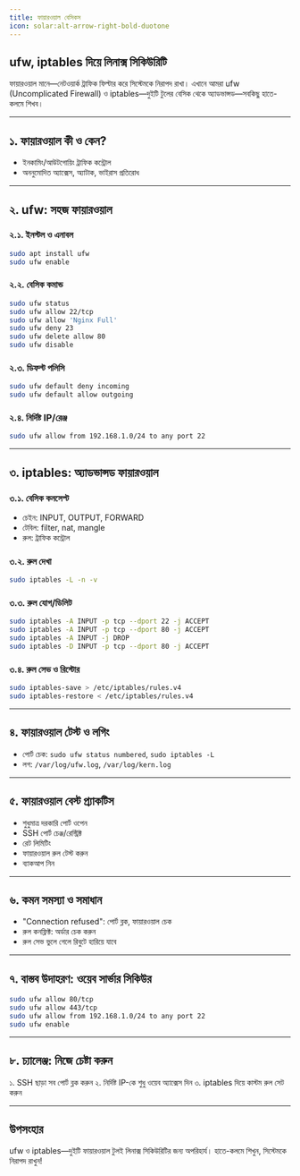 ```yaml
---
title: ফায়ারওয়াল বেসিকস
icon: solar:alt-arrow-right-bold-duotone
---
```


## ufw, iptables দিয়ে লিনাক্স সিকিউরিটি

ফায়ারওয়াল মানে—নেটওয়ার্ক ট্রাফিক ফিল্টার করে সিস্টেমকে নিরাপদ রাখা। এখানে আমরা ufw (Uncomplicated Firewall) ও iptables—দুইটি টুলের বেসিক থেকে অ্যাডভান্সড—সবকিছু হাতে-কলমে শিখব।

---

## ১. ফায়ারওয়াল কী ও কেন?

- ইনকামিং/আউটগোয়িং ট্রাফিক কন্ট্রোল
- অননুমোদিত অ্যাক্সেস, অ্যাটাক, ভাইরাস প্রতিরোধ

---

## ২. ufw: সহজ ফায়ারওয়াল

### ২.১. ইনস্টল ও এনাবল
```bash
sudo apt install ufw
sudo ufw enable
```

### ২.২. বেসিক কমান্ড
```bash
sudo ufw status
sudo ufw allow 22/tcp
sudo ufw allow 'Nginx Full'
sudo ufw deny 23
sudo ufw delete allow 80
sudo ufw disable
```

### ২.৩. ডিফল্ট পলিসি
```bash
sudo ufw default deny incoming
sudo ufw default allow outgoing
```

### ২.৪. নির্দিষ্ট IP/রেঞ্জ
```bash
sudo ufw allow from 192.168.1.0/24 to any port 22
```

---

## ৩. iptables: অ্যাডভান্সড ফায়ারওয়াল

### ৩.১. বেসিক কনসেপ্ট
- চেইন: INPUT, OUTPUT, FORWARD
- টেবিল: filter, nat, mangle
- রুল: ট্রাফিক কন্ট্রোল

### ৩.২. রুল দেখা
```bash
sudo iptables -L -n -v
```

### ৩.৩. রুল যোগ/ডিলিট
```bash
sudo iptables -A INPUT -p tcp --dport 22 -j ACCEPT
sudo iptables -A INPUT -p tcp --dport 80 -j ACCEPT
sudo iptables -A INPUT -j DROP
sudo iptables -D INPUT -p tcp --dport 80 -j ACCEPT
```

### ৩.৪. রুল সেভ ও রিস্টোর
```bash
sudo iptables-save > /etc/iptables/rules.v4
sudo iptables-restore < /etc/iptables/rules.v4
```

---

## ৪. ফায়ারওয়াল টেস্ট ও লগিং

- পোর্ট চেক: `sudo ufw status numbered`, `sudo iptables -L`
- লগ: `/var/log/ufw.log`, `/var/log/kern.log`

---

## ৫. ফায়ারওয়াল বেস্ট প্র্যাকটিস

- শুধুমাত্র দরকারি পোর্ট ওপেন
- SSH পোর্ট চেঞ্জ/রেস্ট্রিক্ট
- রেট লিমিটিং
- ফায়ারওয়াল রুল টেস্ট করুন
- ব্যাকআপ নিন

---

## ৬. কমন সমস্যা ও সমাধান

- "Connection refused": পোর্ট ব্লক, ফায়ারওয়াল চেক
- রুল কনফ্লিক্ট: অর্ডার চেক করুন
- রুল সেভ ভুলে গেলে রিবুটে হারিয়ে যাবে

---

## ৭. বাস্তব উদাহরণ: ওয়েব সার্ভার সিকিউর

```bash
sudo ufw allow 80/tcp
sudo ufw allow 443/tcp
sudo ufw allow from 192.168.1.0/24 to any port 22
sudo ufw enable
```

---

## ৮. চ্যালেঞ্জ: নিজে চেষ্টা করুন

১. SSH ছাড়া সব পোর্ট ব্লক করুন
২. নির্দিষ্ট IP-কে শুধু ওয়েব অ্যাক্সেস দিন
৩. iptables দিয়ে কাস্টম রুল সেট করুন

---

## উপসংহার

ufw ও iptables—দুইটি ফায়ারওয়াল টুলই লিনাক্স সিকিউরিটির জন্য অপরিহার্য। হাতে-কলমে শিখুন, সিস্টেমকে নিরাপদ রাখুন!
